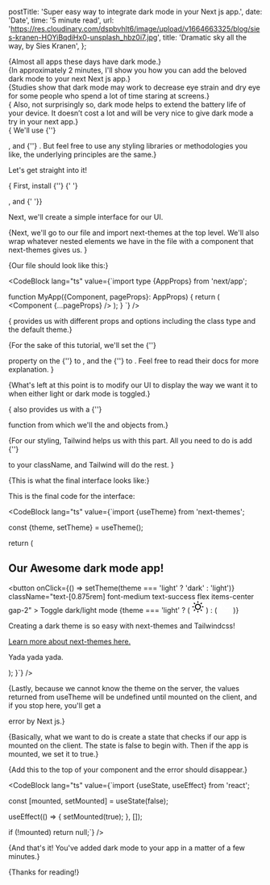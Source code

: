 
  postTitle: 'Super easy way to integrate dark mode in your Next js app.',
  date: 'Date',
  time: '5 minute read',
  url: 'https://res.cloudinary.com/dspbvhlt6/image/upload/v1664663325/blog/sies-kranen-HOYiBqdiHx0-unsplash_hbz0i7.jpg',
  title: 'Dramatic sky all the way, by Sies Kranen',
};

{<Text>Almost all apps these days have dark mode.</Text>}  
{<Text>In approximately 2 minutes, I'll show you how you can add the beloved
dark mode to your next Next js app.</Text>}  
{<Text>Studies show that dark mode may work to decrease eye strain and dry eye
for some people who spend a lot of time staring at screens.</Text>}  
{<Text> Also, not surprisingly so, dark mode helps to extend the battery life of
your device. It doesn’t cost a lot and will be very nice to give dark mode a try
in your next app.</Text>}  
{<Text> We'll use {''}

<ExternalUrl text='next-themes' href='https://www.npmjs.com/package/next-themes' />, and {''}
<ExternalUrl text='Tailwindcss' href='https://tailwindcss.com/' />. But feel free to use any styling libraries or methodologies you
like, the underlying principles are the same.</Text>}

<Text>Let's get straight into it!</Text>

{<Text> First, install {''} <QuoteText quote="next-themes" />{' '}

<BoldText text="(npm i next-themes)" />, and <ExternalUrl
  href="https://tailwindcss.com/docs/installation"
  text="add Tailwindcss as a dev
dependency."
/>{' '}</Text>}

<Text>Next, we'll create a simple interface for our UI.</Text>

<Interface />

{<Text>Next, we'll go to our <QuoteText quote="_app.tsx" /> file and import
next-themes at the top level. We'll also wrap whatever nested elements we have
in the file with a <QuoteText quote="ThemeProvider" /> component that
next-themes gives us. </Text>}

{<Text>Our <QuoteText quote="_app.tsx" /> file should look like this:</Text>}

<CodeBlock
  lang="ts"
  value={`import type {AppProps} from 'next/app';
  
function MyApp({Component, pageProps}: AppProps) {
return (
  <ThemeProvider attribute="class" defaultTheme="system">
    <Layout>
      <Component {...pageProps} />
    </Layout>
  </ThemeProvider>
  );
} `}
/>

{<Text><QuoteText quote="next-themes" /> provides us with different props and
options including the class type and the default theme.</Text>}

{<Text>For the sake of this tutorial, we'll set the {''}

<QuoteText quote="attribute" /> property on the {''}
<QuoteText quote="ThemeProvider" /> to <QuoteText quote="class" />, and the {''}
<QuoteText quote="defaultTheme" /> to <QuoteText quote="system" />. Feel free to read their docs <ExternalUrl href='https://github.com/pacocoursey/next-themes' text='here'/>  for more explanation. </Text>}

{<Text>What's left at this point is to modify our UI to display the way we want
it to when either light or dark mode is toggled.</Text>}

{<Text><QuoteText quote="next-themes" /> also provides us with a {''}

<QuoteText quote="useTheme" /> function from which we'll <ExternalUrl text="destructure" href="https://developer.mozilla.org/en-US/docs/Web/JavaScript/Reference/Operators/Destructuring_assignment"/> the <QuoteText quote="theme" /> and <QuoteText quote="setTheme" /> objects from.</Text>}

{<Text>For our styling, Tailwind helps us with this part. All you need to do is
add {''}

<QuoteText quote="dark:..." /> to your className, and Tailwind will do the
rest. </Text>}

{<Text>This is what the final interface looks like:</Text>}

<InterfaceIntegrated />

<Text>This is the final code for the interface:</Text>

<CodeBlock
  lang="ts"
  value={`import {useTheme} from 'next-themes';
  
  const {theme, setTheme} = useTheme();
  
  return (
    <section className="flex flex-col items-start gap-6 px-4 py-4 my-8 border-2 rounded basis-full dark:border-white-700 dark:text-white text-grey-800">
      <div className="flex gap-5 items-center justify-between">
        <h1 className="text-md">Our Awesome dark mode app!</h1>
        <button
          onClick={() => setTheme(theme === 'light' ? 'dark' : 'light')}
          className="text-[0.875rem] font-medium text-success flex items-center gap-2"
        >
          <span>Toggle dark/light mode</span>
          {theme === 'light' ? (
            <svg
              xmlns="http://www.w3.org/2000/svg"
              viewBox="0 0 24 24"
              width="24"
              height="24"
            >
              <path fill="none" d="M0 0h24v24H0z" />
              <path d="M12 18a6 6 0 1 1 0-12 6 6 0 0 1 0 12zm0-2a4 4 0 1 0 0-8 4 4 0 0 0 0 8zM11 1h2v3h-2V1zm0 19h2v3h-2v-3zM3.515 4.929l1.414-1.414L7.05 5.636 5.636 7.05 3.515 4.93zM16.95 18.364l1.414-1.414 2.121 2.121-1.414 1.414-2.121-2.121zm2.121-14.85l1.414 1.415-2.121 2.121-1.414-1.414 2.121-2.121zM5.636 16.95l1.414 1.414-2.121 2.121-1.414-1.414 2.121-2.121zM23 11v2h-3v-2h3zM4 11v2H1v-2h3z" />
            </svg>
          ) : (
            <svg
              xmlns="http://www.w3.org/2000/svg"
              viewBox="0 0 24 24"
              width="24"
              height="24"
              fill="#fff"
            >
              <path fill="none" d="M0 0h24v24H0z" />
              <path d="M10 7a7 7 0 0 0 12 4.9v.1c0 5.523-4.477 10-10 10S2 17.523 2 12 6.477 2 12 2h.1A6.979 6.979 0 0 0 10 7zm-6 5a8 8 0 0 0 15.062 3.762A9 9 0 0 1 8.238 4.938 7.999 7.999 0 0 0 4 12z" />
            </svg>
          )}
        </button>
      </div>
      <div className="w-20 h-20 rounded-full bg-info dark:bg-brown" />
      <p className="font-medium">
        Creating a dark theme is so easy with next-themes and Tailwindcss!
      </p>
      <a
        href="https://www.npmjs.com/package/next-themes"
        target="_blank"
        rel="noopener noreferrer"
        className="underline"
      >
        Learn more about next-themes here.
      </a>
      <p>Yada yada yada.</p>
    </section>
  );
}`}
/>

{<Text>Lastly, because we cannot know the theme on the server, the values
returned from useTheme will be undefined until mounted on the client, and if you
stop here, you'll get a

<ExternalUrl href='https://nextjs.org/docs/messages/react-hydration-error' text='hydration mismatch' />
error by Next js.</Text>}

{<Text>Basically, what we want to do is create a state that checks if our app is
mounted on the client. The state is false to begin with. Then if the app is
mounted, we set it to true.</Text>}

{<Text>Add this to the top of your component and the error should
disappear.</Text>}

<CodeBlock lang="ts" value={`import {useState, useEffect} from 'react';
  
const [mounted, setMounted] = useState(false);
  
useEffect(() => {
  setMounted(true);
}, []);

if (!mounted) return null;`} />

{<Text>And that's it! You've added dark mode to your app in a matter of a few
minutes.</Text>}

{<Text>Thanks for reading!</Text>}

